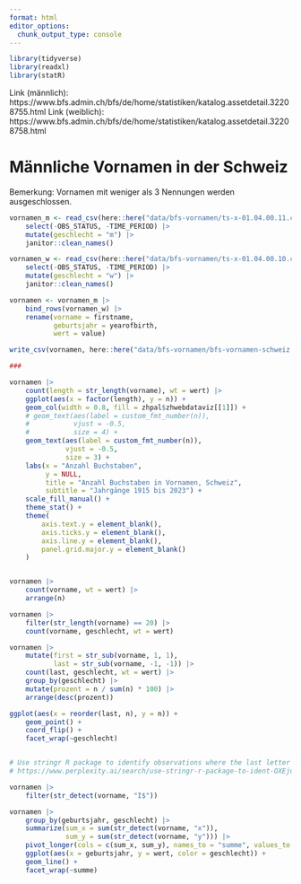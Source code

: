 ```yaml
---
format: html
editor_options: 
  chunk_output_type: console
---
```


```r
library(tidyverse)
library(readxl)
library(statR)
```

Link (männlich): https://www.bfs.admin.ch/bfs/de/home/statistiken/katalog.assetdetail.32208755.html
Link (weiblich): https://www.bfs.admin.ch/bfs/de/home/statistiken/katalog.assetdetail.32208758.html

# Männliche Vornamen in der Schweiz

Bemerkung: Vornamen mit weniger als 3 Nennungen werden ausgeschlossen.

```r

vornamen_m <- read_csv(here::here("data/bfs-vornamen/ts-x-01.04.00.11.csv")) |> 
    select(-OBS_STATUS, -TIME_PERIOD) |> 
    mutate(geschlecht = "m") |>
    janitor::clean_names()

vornamen_w <- read_csv(here::here("data/bfs-vornamen/ts-x-01.04.00.10.csv")) |> 
    select(-OBS_STATUS, -TIME_PERIOD) |> 
    mutate(geschlecht = "w") |>
    janitor::clean_names()

vornamen <- vornamen_m |> 
    bind_rows(vornamen_w) |> 
    rename(vorname = firstname,
           geburtsjahr = yearofbirth,
           wert = value)

write_csv(vornamen, here::here("data/bfs-vornamen/bfs-vornamen-schweiz.csv"))
```

```r

### 

vornamen |>
    count(length = str_length(vorname), wt = wert) |> 
    ggplot(aes(x = factor(length), y = n)) +
    geom_col(width = 0.8, fill = zhpal$zhwebdataviz[[1]]) +
    # geom_text(aes(label = custom_fmt_number(n)),
    #           vjust = -0.5,
    #           size = 4) +
    geom_text(aes(label = custom_fmt_number(n)),
              vjust = -0.5,
              size = 3) +
    labs(x = "Anzahl Buchstaben",
         y = NULL,
         title = "Anzahl Buchstaben in Vornamen, Schweiz",
         subtitle = "Jahrgänge 1915 bis 2023") +
    scale_fill_manual() +
    theme_stat() +
    theme(
        axis.text.y = element_blank(),
        axis.ticks.y = element_blank(),
        axis.line.y = element_blank(),
        panel.grid.major.y = element_blank()
    ) 


vornamen |> 
    count(vorname, wt = wert) |> 
    arrange(n)

vornamen |> 
    filter(str_length(vorname) == 20) |> 
    count(vorname, geschlecht, wt = wert)

vornamen |> 
    mutate(first = str_sub(vorname, 1, 1),
           last = str_sub(vorname, -1, -1)) |> 
    count(last, geschlecht, wt = wert) |>
    group_by(geschlecht) |>
    mutate(prozent = n / sum(n) * 100) |> 
    arrange(desc(prozent))

ggplot(aes(x = reorder(last, n), y = n)) +
    geom_point() +
    coord_flip() +
    facet_wrap(~geschlecht) 


# Use stringr R package to identify observations where the last letter of the string is a capitalized I.
# https://www.perplexity.ai/search/use-stringr-r-package-to-ident-OXEjdKl8Swe2sjH_sJRtZA

vornamen |> 
    filter(str_detect(vorname, "I$"))

vornamen |> 
    group_by(geburtsjahr, geschlecht) |>
    summarize(sum_x = sum(str_detect(vorname, "x")),
              sum_y = sum(str_detect(vorname, "y"))) |> 
    pivot_longer(cols = c(sum_x, sum_y), names_to = "summe", values_to = "wert") |> 
    ggplot(aes(x = geburtsjahr, y = wert, color = geschlecht)) +
    geom_line() +
    facet_wrap(~summe)


```
